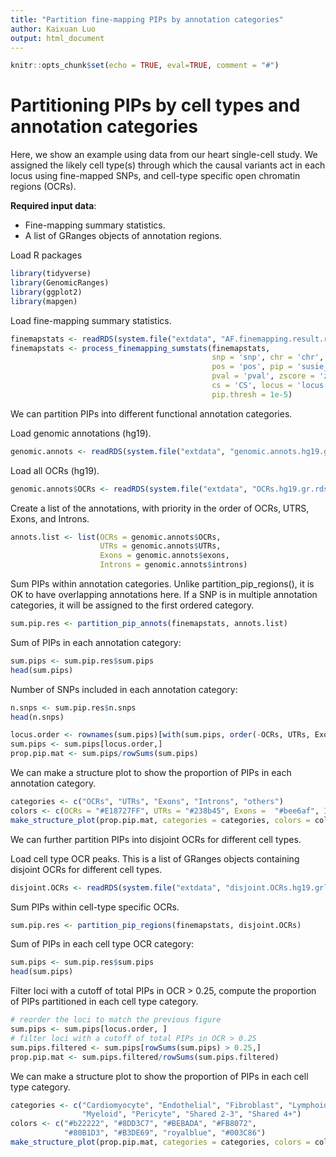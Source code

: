 ```yaml
---
title: "Partition fine-mapping PIPs by annotation categories"
author: Kaixuan Luo
output: html_document
---
```


```r
knitr::opts_chunk$set(echo = TRUE, eval=TRUE, comment = "#")
```

Partitioning PIPs by cell types and annotation categories
============================================================

Here, we show an example using data from our heart single-cell study.
We assigned the likely cell type(s) through 
which the causal variants act in each locus using fine-mapped SNPs,
and cell-type specific open chromatin regions (OCRs).

**Required input data**:

* Fine-mapping summary statistics.
* A list of GRanges objects of annotation regions. 

Load R packages
```r
library(tidyverse)
library(GenomicRanges)
library(ggplot2)
library(mapgen)
```

Load fine-mapping summary statistics.
```r
finemapstats <- readRDS(system.file("extdata", "AF.finemapping.result.rds", package = "mapgen"))
finemapstats <- process_finemapping_sumstats(finemapstats, 
                                             snp = 'snp', chr = 'chr', 
                                             pos = 'pos', pip = 'susie_pip', 
                                             pval = 'pval', zscore = 'zscore', 
                                             cs = 'CS', locus = 'locus',  
                                             pip.thresh = 1e-5)
```

We can partition PIPs into different functional annotation categories.

Load genomic annotations (hg19). 
```r
genomic.annots <- readRDS(system.file("extdata", "genomic.annots.hg19.gr.rds", package = "mapgen"))
```

Load all OCRs (hg19).
```r
genomic.annots$OCRs <- readRDS(system.file("extdata", "OCRs.hg19.gr.rds", package = "mapgen"))
```

Create a list of the annotations, with priority in the order of OCRs, UTRS, Exons, and Introns.
```r
annots.list <- list(OCRs = genomic.annots$OCRs,
                    UTRs = genomic.annots$UTRs,
                    Exons = genomic.annots$exons,
                    Introns = genomic.annots$introns)
```

Sum PIPs within annotation categories. 
Unlike partition_pip_regions(), it is OK to have overlapping annotations here. 
If a SNP is in multiple annotation categories, it will be assigned to the first ordered category.
```r
sum.pip.res <- partition_pip_annots(finemapstats, annots.list)
```

Sum of PIPs in each annotation category:
```r
sum.pips <- sum.pip.res$sum.pips
head(sum.pips)
```

Number of SNPs included in each annotation category:
```r
n.snps <- sum.pip.res$n.snps
head(n.snps)
```

```r
locus.order <- rownames(sum.pips)[with(sum.pips, order(-OCRs, UTRs, Exons, Introns, others))]
sum.pips <- sum.pips[locus.order,]
prop.pip.mat <- sum.pips/rowSums(sum.pips)
```

We can make a structure plot to show the proportion of PIPs in each annotation category.
```r
categories <- c("OCRs", "UTRs", "Exons", "Introns", "others")
colors <- c(OCRs = "#E18727FF", UTRs = "#238b45", Exons =  "#bee6af", Introns = "#B09C85FF", others = "#aaaaaa")
make_structure_plot(prop.pip.mat, categories = categories, colors = colors)
```

We can further partition PIPs into disjoint OCRs for different cell types.

Load cell type OCR peaks. 
This is a list of GRanges objects containing disjoint OCRs for different cell types. 
```r
disjoint.OCRs <- readRDS(system.file("extdata", "disjoint.OCRs.hg19.grlist.rds", package = "mapgen"))
```

Sum PIPs within cell-type specific OCRs.
```r
sum.pip.res <- partition_pip_regions(finemapstats, disjoint.OCRs)
```

Sum of PIPs in each cell type OCR category:
```r
sum.pips <- sum.pip.res$sum.pips
head(sum.pips)
```

Filter loci with a cutoff of total PIPs in OCR > 0.25, 
compute the proportion of PIPs partitioned in each cell type category.
```r
# reorder the loci to match the previous figure
sum.pips <- sum.pips[locus.order, ]
# filter loci with a cutoff of total PIPs in OCR > 0.25
sum.pips.filtered <- sum.pips[rowSums(sum.pips) > 0.25,]
prop.pip.mat <- sum.pips.filtered/rowSums(sum.pips.filtered)
```

We can make a structure plot to show the proportion of PIPs in each cell type category.
```r
categories <- c("Cardiomyocyte", "Endothelial", "Fibroblast", "Lymphoid", 
                "Myeloid", "Pericyte", "Shared 2-3", "Shared 4+")
colors <- c("#b22222", "#8DD3C7", "#BEBADA", "#FB8072", 
            "#80B1D3", "#B3DE69", "royalblue", "#003C86")
make_structure_plot(prop.pip.mat, categories = categories, colors = colors)
```
